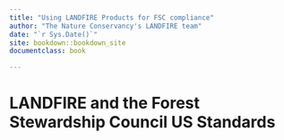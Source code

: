 ```yaml
--- 
title: "Using LANDFIRE Products for FSC compliance"
author: "The Nature Conservancy's LANDFIRE team"
date: "`r Sys.Date()`"
site: bookdown::bookdown_site
documentclass: book

---
```


# LANDFIRE and the Forest Stewardship Council US Standards